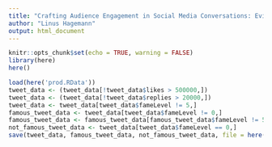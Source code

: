 ```yaml
---
title: "Crafting Audience Engagement in Social Media Conversations: Evidence from the U.S. 2020 Presidential Elections -- Tweet Filtering"
author: "Linus Hagemann"
output: html_document
---
```


```r
knitr::opts_chunk$set(echo = TRUE, warning = FALSE)
library(here)
here()
```

```r
load(here('prod.RData'))
tweet_data <- (tweet_data[!tweet_data$likes > 500000,])
tweet_data <- (tweet_data[!tweet_data$replies > 20000,])
tweet_data <- tweet_data[tweet_data$fameLevel != 5,]
famous_tweet_data <- tweet_data[tweet_data$fameLevel != 0,]
famous_tweet_data <- famous_tweet_data[famous_tweet_data$fameLevel != 5,]
not_famous_tweet_data <- tweet_data[tweet_data$fameLevel == 0,]
save(tweet_data, famous_tweet_data, not_famous_tweet_data, file = here('final_data.RData'))
```



